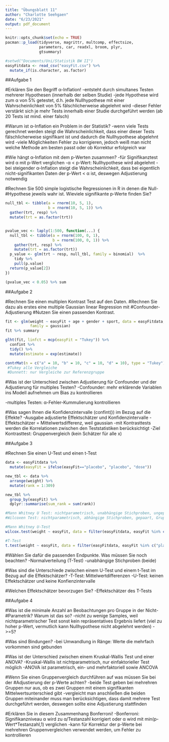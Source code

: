 ```yaml
---
title: "Übungsblatt 11"
author: "Charlotte Seehgaen"
date: "6/23/2021"
output: pdf_document
---
```


```r
knitr::opts_chunk$set(echo = TRUE)
pacman::p_load(tidyverse, magrittr, multcomp, effectsize,
               parameters, car, readxl, broom, plyr,
               gtsummary)
```

```r
#setwd("Documents/Uni/Statistik BW II")
easyFitdata <- read_csv("easyFit.csv") %>% 
  mutate_if(is.character, as.factor)
```

##Aufgabe 1

#Erklären Sie den Begriff α-Inflation!
-entsteht durch simultanes Testen mehrerer Hypothesen (innerhalb der selben 
Studie)
-jede Hypothese wird zum α von 5% getestet, d.h. jede Nullhypothese mit einer
Wahrscheinlichkeit von 5% fälschlicherweise abgelehnt wird
-dieser Fehler verstärkt sich je mehr Tests innerhalb einer Studie durchgeführt
werden (ab 20 Tests ist mind. einer falsch)

#Warum ist α-Inflation ein Problem in der Statistik?
-wenn viele Tests gerechnet werden steigt die Wahrscheinlichkeit, dass einer 
dieser Tests fälschlicherweise signifikant ist und dadurch die Nullhypothese 
abgelehnt wird
-viele Möglichkeiten Fehler zu korrigieren, jedoch weiß man nicht welche Methode
am besten passt oder ob Korrektur erfolgreich war

#Wie hängt α-Inflation mit dem p-Werten zusammen?
-für Signifikanztest wird α mit p-Wert verglichen
-α < p-Wert: Nullhypothese wird abgelehnt
-bei steigender α-Inflation steigt die Wahrscheinlichkeit, dass bei eigentlich nicht-signifikanten Daten der p-Wert < α ist, deswegen Adjustierung notwendig

#Rechnen Sie 500 simple logistische Regressionen in R in denen die Null-
#Hypothese jeweils wahr ist. Wieviele signifikante p-Werte finden Sie?
```r

null_tbl <- tibble(a = rnorm(10, 5, 1),
                   b = rnorm(10, 5, 1)) %>%
  gather(trt, resp) %>%
  mutate(trt = as.factor(trt))


pvalue_vec <- laply(1:500, function(...) {
  null_tbl <- tibble(a = rnorm(100, 0, 1),
                     b = rnorm(100, 0, 1)) %>%
    gather(trt, resp) %>%
    mutate(trt = as.factor(trt))
  p_value <- glm(trt ~ resp, null_tbl, family = binomial)  %>%
    tidy %>%
    pull(p.value)
  return(p_value[2])
})

(pvalue_vec < 0.05) %>% sum

```

##Aufgabe 2

#Rechnen Sie einen multiplen Kontrast Test auf den Daten.
#Rechnen Sie dazu als erstes eine multiple Gaussian linear Regression mit 
#Confounder-Adjustierung
#Nutzen Sie einen passenden Kontrast.

```r

fit <- glm(weight ~ easyFit + age + gender + sport, data = easyFitdata,
           family = gaussian) 
fit %>% summary

glht(fit, linfct = mcp(easyFit = "Tukey")) %>%
  confint %>%
  tidy() %>%
  mutate(estimate = exp(estimate))

contrMat(n = c("a" = 10, "b" = 10, "c" = 10, "d" = 10), type = "Tukey")
 #Tukey alle Vergleiche
 #Dunnett: nur Vergleiche zur Referenzgruppe 
```

#Was ist der Unterschied zwischen Adjustierung für Confounder und der 
Adjustierung für multiples Testen?
-Confounder: mehr erklärende Variablen ins Modell aufnehmen um Bias zu 
kontrollieren

-multiples Testen: α-Fehler-Kummulierung kontrollieren

#Was sagen Ihnen die Konfidenzintervalle (confint()) im Bezug auf die Effekte?
-Ausgabe adjustierte Effektschätzer und Konfidenzintervalle
-Effektschätzer = Mittelwertsdifferenz, weil gaussian
-mit Kontrasttests werden die Korrelationen zwischen den Teststatistiken 
berücksichtigt
-Ziel Kontrasttest: Gruppenvergleich (kein Schätzer für alle x)


##Aufgabe 3

#Rechnen Sie einen U-Test und einen t-Test
```r
data <- easyFitdata %>%
  mutate(easyFit = ifelse(easyFit=="placebo", "placebo", "dose"))

new_tbl <- data %>% 
  arrange(weight) %>% 
  mutate(rank = 1:309)

new_tbl %>% 
  group_by(easyFit) %>% 
  dplyr::summarise(sum_rank = sum(rank))

#Mann Whitney U Test: nichtparametrisch, unabhängige Stichproben, ungepaart, Gruppenvergleich zwischen verschiedenen treatments
#Wilcoxen Test: nichtparametrisch, abhängige Stichproben, gepaart, Gruppenvergleich vorher/nachher

#Mann Whitney U-Test
wilcox.test(weight ~ easyFit, data = filter(easyFitdata, easyFit %in% c("placebo","dose25")))

#T-Test
t.test(weight ~ easyFit, data = filter(easyFitdata, easyFit %in% c("placebo","dose25")))


```

#Wählen Sie dafür die passenden Endpunkte. Was müssen Sie noch beachten?
-Normalverteilung (T-Test)
-unabhängige Stichproben (beide)

#Was sind die Unterschiede zwischen einem U-Test und einem t-Test im Bezug auf 
die Effektschätzer?
-T-Test: Mittelwertdifferenzen
-U-Test: keinen Effektschätzer und keine Konfienzintervalle 

#Welchen Effektschätzer bevorzugen Sie?
-Effektschätzer des T-Tests


##Aufgabe 4

#Was ist die minimale Anzahl an Beobachtungen pro Gruppe in der Nicht-
#Parametrik? Warum ist das so?
-nicht zu wenige Samples, weil nichtparametrischer Test sonst kein
repräsentatives Ergebnis liefert (viel zu hoher p-Wert, vermutlich kann
Nullhypothese nicht abgelehnt werden)
->=5?

#Was sind Bindungen?
-bei Umwandlung in Ränge: Werte die mehrfach vorkommen sind gebunden

#Was ist der Unterschied zwischen einem Kruskal-Wallis Test und einer ANOVA?
-Kruskal-Wallis ist nichtparametrisch, nur einfaktorieller Test möglich
-ANOVA ist parametrisch, ein- und mehrfaktoriell sowie ANCOVA

#Wenn Sie einen Gruppenvergleich durchführen auf was müssen Sie bei der 
#Adjustierung der p-Werte achten?
-beide Test geben bei mehrehren Gruppen nur aus, ob es zwei Gruppen mit einem 
signifikanten Mittelwertsunterschied gibt
-vergleicht man anschließen die beiden Gruppen miteinander muss man 
berücksichtigen, dass damit mehrere Test durchgeführt werden, deswegen sollte
eine Adjustierung stattfinden

#Erklären Sie in diesem Zusammenhang Bonferroni!
-Bonferroni: Signifikanzniveau α wird zu α/Testanzahl korrigiert oder α wird mit min(p-Wert*Testanzahl,1) verglichen
-kann für Korrektur der p-Werte bei mehrehren Gruppenvergleichen verwendet 
werden, um Fehler zu kontrollieren




